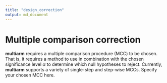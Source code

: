 ```yaml
---
title: "design_correction"
output: md_document
---
```


# Multiple comparison correction

__multiarm__ requires a multiple comparison procedure (MCC) to be chosen. That
is, it requires a method to use in combination with the chosen significance
level $\alpha$ to determine which null hypotheses to reject. Currently,
__multiarm__ supports a variety of single-step and step-wise MCCs. Specify your
chosen MCC here.
